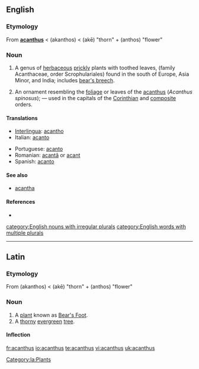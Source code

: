 ==English==

===Etymology===
From {{L.}} '''[[acanthus#Latin|acanthus]]''' < {{AGr.}} '''{{polytonic|[[ἄκανθος]]}}''' (akanthos) < '''{{polytonic|[[ἀκή]]}}''' (akē) "thorn" + '''{{polytonic|[[ἄνθος]]}}''' (anthos) "flower"

===Noun===
{{en-noun|pl=acanthuses|pl2=acanthi}}

# {{botany}} A genus of [[herbaceous]] [[prickly]] plants with toothed leaves, (family Acanthaceae, order Scrophulariales) found in the south of Europe, Asia Minor, and India; includes [[bear's breech]].
# {{architecture}} An ornament resembling the [[foliage]] or leaves of the [[acanthus]] (''Acanthus spinosus''); &mdash; used in the capitals of the [[Corinthian]] and [[composite]] orders.

====Translations====
{{trans-top|acanthus}}
*[[Interlingua]]: [[acantho]]
*Italian: [[acanto]]
{{trans-mid}}
*Portuguese: [[acanto]] {{m}}
*Romanian: [[acantă]] {{f}} or [[acant]]
*Spanish: [[acanto]]
{{trans-bottom}}

====See also====
*[[acantha]]

====References====
*{{R:Webster 1913}}

[[category:English nouns with irregular plurals]]
[[category:English words with multiple plurals]]

----

==Latin==

===Etymology===
From {{AGr.|la}} '''{{polytonic|[[ἄκανθος]]}}''' (akanthos) < '''{{polytonic|[[ἀκή]]}}''' (akē) "thorn" + '''{{polytonic|[[ἄνθος]]}}''' (anthos) "flower"

===Noun===
{{la-noun|acanthus|acanthi|acanthī|m|second}}

# A [[plant]] known as [[w:en:Bear's Foot|Bear's Foot]].
# A [[thorny]] [[evergreen]] [[tree]].

====Inflection====
{{la-decl-2nd|acanth}}

[[Category:la:Plants]]

[[fr:acanthus]]
[[io:acanthus]]
[[te:acanthus]]
[[vi:acanthus]]
[[uk:acanthus]]
